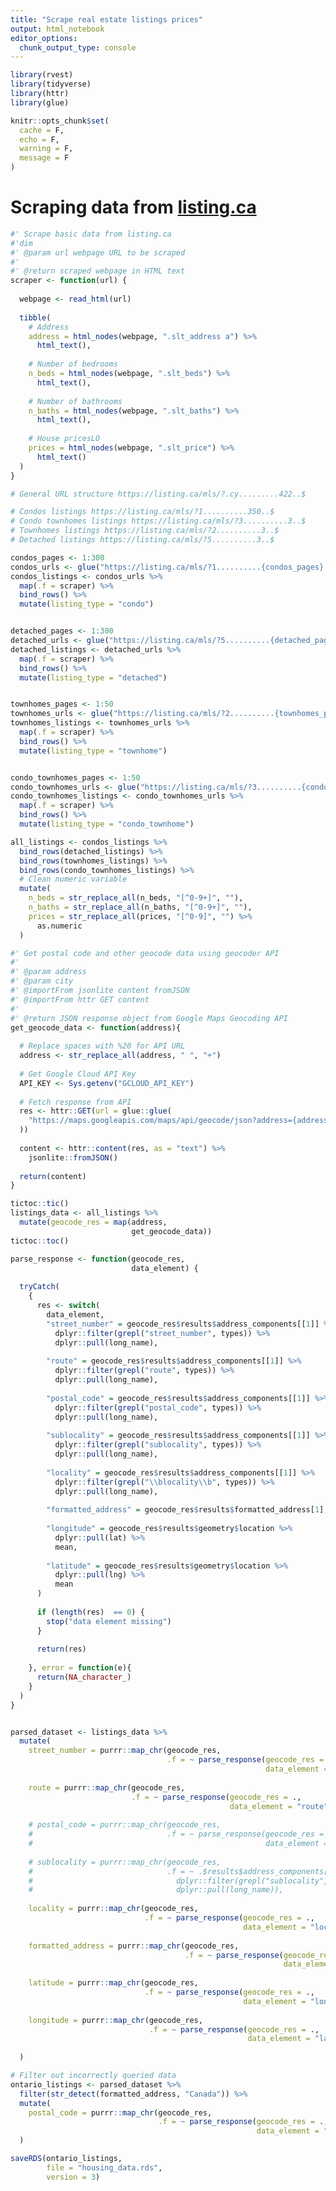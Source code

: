 ```yaml
---
title: "Scrape real estate listings prices"
output: html_notebook
editor_options: 
  chunk_output_type: console
---
```


```r
library(rvest)
library(tidyverse)
library(httr)
library(glue)

knitr::opts_chunk$set(
  cache = F,
  echo = F,
  warning = F,
  message = F
)

```

# Scraping data from [listing.ca](https://listing.ca/mls)

```r
#' Scrape basic data from listing.ca
#'dim
#' @param url webpage URL to be scraped
#'
#' @return scraped webpage in HTML text
scraper <- function(url) {
  
  webpage <- read_html(url)
  
  tibble(
    # Address
    address = html_nodes(webpage, ".slt_address a") %>% 
      html_text(),
    
    # Number of bedrooms
    n_beds = html_nodes(webpage, ".slt_beds") %>% 
      html_text(),
    
    # Number of bathrooms
    n_baths = html_nodes(webpage, ".slt_baths") %>% 
      html_text(),
    
    # House pricesLO
    prices = html_nodes(webpage, ".slt_price") %>% 
      html_text()
  ) 
}

# General URL structure https://listing.ca/mls/?.cy.........422..$

# Condos listings https://listing.ca/mls/?1..........350..$
# Condo townhomes listings https://listing.ca/mls/?3..........3..$
# Townhomes listings https://listing.ca/mls/?2..........3..$
# Detached listings https://listing.ca/mls/?5..........3..$

condos_pages <- 1:300
condos_urls <- glue("https://listing.ca/mls/?1..........{condos_pages}..$")
condos_listings <- condos_urls %>% 
  map(.f = scraper) %>% 
  bind_rows() %>% 
  mutate(listing_type = "condo")


detached_pages <- 1:300
detached_urls <- glue("https://listing.ca/mls/?5..........{detached_pages}..$")
detached_listings <- detached_urls %>% 
  map(.f = scraper) %>% 
  bind_rows() %>% 
  mutate(listing_type = "detached")


townhomes_pages <- 1:50
townhomes_urls <- glue("https://listing.ca/mls/?2..........{townhomes_pages}..$")
townhomes_listings <- townhomes_urls %>% 
  map(.f = scraper) %>% 
  bind_rows() %>% 
  mutate(listing_type = "townhome")


condo_townhomes_pages <- 1:50
condo_townhomes_urls <- glue("https://listing.ca/mls/?3..........{condo_townhomes_pages}..$")
condo_townhomes_listings <- condo_townhomes_urls %>% 
  map(.f = scraper) %>% 
  bind_rows() %>% 
  mutate(listing_type = "condo_townhome")

all_listings <- condos_listings %>% 
  bind_rows(detached_listings) %>% 
  bind_rows(townhomes_listings) %>% 
  bind_rows(condo_townhomes_listings) %>% 
  # Clean numeric variable
  mutate(
    n_beds = str_replace_all(n_beds, "[^0-9+]", ""),
    n_baths = str_replace_all(n_baths, "[^0-9+]", ""),
    prices = str_replace_all(prices, "[^0-9]", "") %>% 
      as.numeric
  )


```

```r
#' Get postal code and other geocode data using geocoder API
#'
#' @param address 
#' @param city 
#' @importFrom jsonlite content fromJSON
#' @importFrom httr GET content
#'
#' @return JSON response object from Google Maps Geocoding API
get_geocode_data <- function(address){
  
  # Replace spaces with %20 for API URL
  address <- str_replace_all(address, " ", "+")
  
  # Get Google Cloud API Key
  API_KEY <- Sys.getenv("GCLOUD_API_KEY")
  
  # Fetch response from API
  res <- httr::GET(url = glue::glue(
    "https://maps.googleapis.com/maps/api/geocode/json?address={address},+ON,+Canada&key={API_KEY}"
  ))
  
  content <- httr::content(res, as = "text") %>% 
    jsonlite::fromJSON()
  
  return(content)
}

tictoc::tic()
listings_data <- all_listings %>% 
  mutate(geocode_res = map(address,
                           get_geocode_data))
tictoc::toc()

parse_response <- function(geocode_res,
                           data_element) {
  
  tryCatch(
    {
      res <- switch(
        data_element,
        "street_number" = geocode_res$results$address_components[[1]] %>% 
          dplyr::filter(grepl("street_number", types)) %>% 
          dplyr::pull(long_name),
        
        "route" = geocode_res$results$address_components[[1]] %>% 
          dplyr::filter(grepl("route", types)) %>% 
          dplyr::pull(long_name),
        
        "postal_code" = geocode_res$results$address_components[[1]] %>% 
          dplyr::filter(grepl("postal_code", types)) %>% 
          dplyr::pull(long_name),
        
        "sublocality" = geocode_res$results$address_components[[1]] %>% 
          dplyr::filter(grepl("sublocality", types)) %>%
          dplyr::pull(long_name),
        
        "locality" = geocode_res$results$address_components[[1]] %>% 
          dplyr::filter(grepl("\\blocality\\b", types)) %>% 
          dplyr::pull(long_name),
        
        "formatted_address" = geocode_res$results$formatted_address[1],
        
        "longitude" = geocode_res$results$geometry$location %>% 
          dplyr::pull(lat) %>%
          mean,
        
        "latitude" = geocode_res$results$geometry$location %>% 
          dplyr::pull(lng) %>% 
          mean
      )
      
      if (length(res)  == 0) {
        stop("data element missing")
      }
      
      return(res)
      
    }, error = function(e){
      return(NA_character_)
    }
  )
}


parsed_dataset <- listings_data %>%
  mutate(
    street_number = purrr::map_chr(geocode_res,
                                   .f = ~ parse_response(geocode_res = .,
                                                         data_element = "street_number")),
    
    route = purrr::map_chr(geocode_res,
                           .f = ~ parse_response(geocode_res = .,
                                                 data_element = "route")),
    
    # postal_code = purrr::map_chr(geocode_res,
    #                              .f = ~ parse_response(geocode_res = .,
    #                                                    data_element = "postal_code")),
    
    # sublocality = purrr::map_chr(geocode_res,
    #                              .f = ~ .$results$address_components[[1]] %>% 
    #                                dplyr::filter(grepl("sublocality", types)) %>% 
    #                                dplyr::pull(long_name)),
    
    locality = purrr::map_chr(geocode_res,
                              .f = ~ parse_response(geocode_res = .,
                                                    data_element = "locality")),
    
    formatted_address = purrr::map_chr(geocode_res,
                                       .f = ~ parse_response(geocode_res = .,
                                                             data_element = "formatted_address")),
    
    latitude = purrr::map_chr(geocode_res,
                              .f = ~ parse_response(geocode_res = .,
                                                    data_element = "longitude")),
    
    longitude = purrr::map_chr(geocode_res,
                               .f = ~ parse_response(geocode_res = .,
                                                     data_element = "latitude"))
    
  )

# Filter out incorrectly queried data
ontario_listings <- parsed_dataset %>% 
  filter(str_detect(formatted_address, "Canada")) %>% 
  mutate(
    postal_code = purrr::map_chr(geocode_res,
                                 .f = ~ parse_response(geocode_res = .,
                                                       data_element = "postal_code"))
  )

saveRDS(ontario_listings,
        file = "housing_data.rds",
        version = 3)


```



